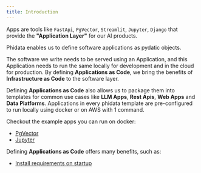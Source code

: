 ```yaml
---
title: Introduction
---
```


Apps are tools like `FastApi`, `PgVector`, `Streamlit`, `Jupyter`, `Django` that provide the **"Application Layer"** for our AI products.

<Tip>

Phidata enables us to define software applications as pydatic objects.

</Tip>

The software we write needs to be served using an Application, and this Application needs to run the same locally for development and in the cloud for production. By defining **Applications as Code**, we bring the benefits of **Infrastructure as Code** to the software layer.

Defining **Applications as Code** also allows us to package them into templates for common use cases like **LLM Apps**, **Rest Apis**, **Web Apps** and **Data Platforms**. Applications in every phidata template are pre-configured to run locally using docker or on AWS with 1 command.

Checkout the example apps you can run on docker:

- [PgVector](/blocks/app/examples/pgvector)
- [Jupyter](/blocks/app/examples/jupyter)

Defining **Applications as Code** offers many benefits, such as:

- [Install requirements on startup](/blocks/app/features#install-requirements-on-startup)

